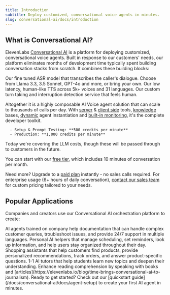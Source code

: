 ```yaml
---
title: Introduction
subtitle: Deploy customized, conversational voice agents in minutes.
slug: conversational-ai/docs/introduction
---
```


## What is Conversational AI?

ElevenLabs [Conversational AI](https://elevenlabs.io/conversational-ai) is a platform for deploying customized, conversational voice agents. Built in response to our customers' needs, our platform eliminates months of development time typically spent building conversation stacks from scratch. It combines these building blocks:

<CardGroup cols={4}>
  <Card title="Speech to Text">
    Our fine tuned ASR model that transcribes the caller's dialogue.
  </Card>
  <Card title="LLM">
    Choose from Llama 3.3, 3.5 Sonnet, GPT-4o and more, or bring your own.
  </Card>
  <Card title="Text to Speech">
    Our low latency, human-like TTS across 5k+ voices and 31 languages.
  </Card>
  <Card title="Turn Taking">
    Our custom turn taking and interruption detection service that feels human.
  </Card>
</CardGroup>

Altogether it is a highly composable AI Voice agent solution that can scale to thousands of calls per day. With [server](/docs/conversational-ai/customization/tools) & [client side](https://elevenlabs.io/docs/conversational-ai/customization/client-tools) tools, [knowledge](https://elevenlabs.io/docs/conversational-ai/customization/knowledge-base) bases, [dynamic](https://elevenlabs.io/docs/conversational-ai/customization/conversation-configuration) agent instantiation and [built-in monitoring](https://elevenlabs.io/docs/conversational-ai/docs/agent-setup#5-configure-data-collection), it's the complete developer toolkit.

<Card title="Pricing" horizontal>

      - Setup & Prompt Testing: **500 credits per minute**
      - Production: **1,000 credits per minute**

</Card>

<Note>
  Today we're covering the LLM costs, though these will be passed through to
  customers in the future.
</Note>

You can start with our [free tier](https://elevenlabs.io/app/sign-up), which includes 10 minutes of conversation per month.

Need more? Upgrade to a [paid plan](https://elevenlabs.io/pricing) instantly - no sales calls required. For enterprise usage (6+ hours of daily conversation), [contact our sales team](https://elevenlabs.io/contact-sales) for custom pricing tailored to your needs.

## Popular Applications

Companies and creators use our Conversational AI orchestration platform to create:

<CardGroup cols={2}>
  <Card title="Customer Service Representatives" icon="regular headset">
    AI agents trained on company help documentation that can handle complex
    customer queries, troubleshoot issues, and provide 24/7 support in multiple
    languages.
  </Card>
  <Card title="Virtual Assistants" icon="regular calendar-check">
    Personal AI helpers that manage scheduling, set reminders, look up
    information, and help users stay organized throughout their day.
  </Card>
  <Card title="Retail Support" icon="regular shop">
    Shopping assistants that help customers find products, provide personalized
    recommendations, track orders, and answer product-specific questions.
  </Card>
  <Card title="Personalized Learning" icon="regular book-open">
    1-1 AI tutors that help students learn new topics and deepen their
    understanding. Enhance reading comprehension by speaking with books and
    [articles](https://elevenlabs.io/blog/time-brings-conversational-ai-to-journalism).
  </Card>
</CardGroup>

<Note>
  Ready to get started? Check out our [quickstart
  guide](/docs/conversational-ai/docs/agent-setup) to create your first AI agent in
  minutes.
</Note>
